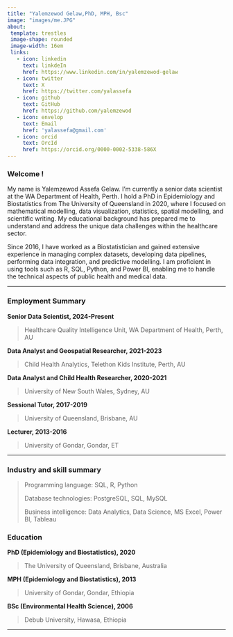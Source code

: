 ---
title: "Yalemzewod Gelaw,PhD, MPH, Bsc"
image: "images/me.JPG"
about: 
 template: trestles
 image-shape: rounded
 image-width: 16em
 links: 
   - icon: linkedin
     text: linkdeIn
     href: https://www.linkedin.com/in/yalemzewod-gelaw
   - icon: twitter
     text: X
     href: https://twitter.com/yalassefa
   - icon: github
     text: GitHub
     href: https://github.com/yalemzewod
   - icon: envelop
     text: Email
     href: 'yalassefa@gmail.com'
   - icon: orcid
     text: OrcId
     href: https://orcid.org/0000-0002-5338-586X
---

### Welcome !

<p class="topbr">

My name is Yalemzewod Assefa Gelaw. I'm currently a senior data scientist at the WA Department of Health, Perth. I hold a PhD in Epidemiology and Biostatistics from The University of Queensland in 2020, where I focused on mathematical modelling, data visualization, statistics, spatial modelling, and scientific writing. My educational background has prepared me to understand and address the unique data challenges within the healthcare sector.

Since 2016, I have worked as a Biostatistician and gained extensive experience in managing complex datasets, developing data pipelines, performing data integration, and predictive modelling. I am proficient in using tools such as R, SQL, Python, and Power BI, enabling me to handle the technical aspects of public health and medical data.

</p>

------------------------------------------------------------------------

### Employment Summary

**Senior Data Scientist, 2024-Present**
      
>Healthcare Quality Intelligence Unit, WA Department of Health, Perth, AU

**Data Analyst and Geospatial Researcher, 2021-2023**

>Child Health Analytics, Telethon Kids Institute, Perth, AU

**Data Analyst and Child Health Researcher, 2020-2021**

>University of New South Wales, Sydney, AU

**Sessional Tutor, 2017-2019**

>University of Queensland, Brisbane, AU

**Lecturer, 2013-2016**

>University of Gondar, Gondar, ET


------------------------------------------------------------------------

### Industry and skill summary

> Programming language: SQL, R, Python
>
> Database technologies: PostgreSQL, SQL, MySQL
>
> Business intelligence: Data Analytics, Data Science, MS Excel, Power BI, Tableau

### Education
**PhD (Epidemiology and Biostatistics), 2020**

>The University of Queensland, Brisbane, Australia

**MPH (Epidemiology and Biostatistics), 2013**

>University of Gondar, Gondar, Ethiopia

**BSc (Environmental Health Science), 2006**

>Debub University, Hawasa, Ethiopia

------------------------------------------------------------------------
